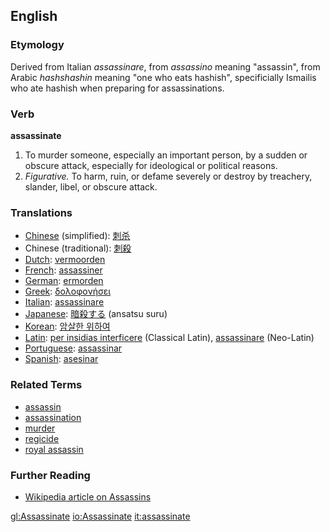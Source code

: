 ==English==

===Etymology===

Derived from Italian ''assassinare'', from ''assassino'' meaning "assassin", from Arabic ''hashshashin'' meaning "one who eats hashish", specificially Ismailis who ate hashish when preparing for assassinations.

===Verb===
'''assassinate'''

#To murder someone, especially an important person, by a sudden or obscure attack, especially for ideological or political reasons.
#''Figurative.'' To harm, ruin, or defame severely or destroy by treachery, slander, libel, or obscure attack.

===Translations===
*[[Chinese]] (simplified): [[刺杀]]
*Chinese (traditional): [[刺殺]]
*[[Dutch]]: [[vermoorden]]
*[[French]]: [[assassiner]]
*[[German]]: [[ermorden]]
*[[Greek]]: [[δολοφονήσει]]
*[[Italian]]: [[assassinare]]
*[[Japanese]]: [[暗殺する]] (ansatsu suru)
*[[Korean]]: [[암살한 위하여]]
*[[Latin]]: [[per insidias interficere]] (Classical Latin), [[assassinare]] (Neo-Latin)
*[[Portuguese]]: [[assassinar]]
*[[Spanish]]: [[asesinar]]

===Related Terms===
*[[assassin]]
*[[assassination]]
*[[murder]]
*[[regicide]]
*[[royal assassin]]

===Further Reading===
*[http://en.wikipedia.org/wiki/Assassin Wikipedia article on Assassins]

[[gl:Assassinate]]
[[io:Assassinate]]
[[it:assassinate]]